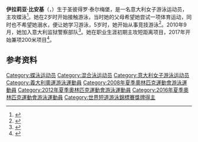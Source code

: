 {{NoteTA|G1=Aquatics}}
{{Infobox swimmer
| name = 伊拉莉亚·比安基
| image = Ilaria Bianchi.jpg
| nationality = {{ITA}}
| strokes = [[蝶泳|蝶泳]]
| club = Nuoto Club Azzurra 91
| coach = Fabrizio Bastelli
| birth_date = {{birth date and age|1990|1|6|df=yes}}
| birth_place = {{ITA}}[[圣彼得罗·泰尔梅堡|圣彼得罗·泰尔梅堡]]
| height = {{convert|1.70|m|ftin|abbr=no}}
| weight = {{convert|74|kg|lb|abbr=on}}
| show-medals = no
| medaltemplates = 
{{MedalSport|女子[[游泳|游泳]]}}
{{MedalCountry|{{ITA}}}}
{{MedalCompetition|[[世界短池游泳锦标赛|世界短池游泳锦标赛]]}}
{{MedalGold|[[2012年世界短道游泳錦標賽|2012 伊斯坦布尔]]|100米蝶泳}}
{{MedalBronze|[[2018年世界短道游泳錦標賽|2018 杭州]]|4×100米混合泳接力}}
{{MedalCompetition|[[欧洲游泳锦标赛|欧洲游泳锦标赛]]}}
{{MedalSilver|[[2012年欧洲游泳锦标赛|2012 德布勒森]]|4×100米混合泳接力}}
{{MedalSilver|[[2016年欧洲游泳锦标赛|2016 伦敦]]|4×100米混合泳接力}}
{{MedalBronze|[[2014年欧洲游泳锦标赛|2014 柏林]]|100米蝶泳}}
{{MedalBronze|2016 伦敦|100米蝶泳}}
{{MedalCompetition|[[欧洲短池游泳锦标赛|欧洲短池游泳锦标赛]]}}
{{MedalGold|2012 沙特尔|100米蝶泳}}
{{MedalSilver|2017 哥本哈根|200米蝶泳}}
{{MedalSilver|2019 格拉斯哥|200米蝶泳}}
{{MedalBronze|2011 什切青|100米蝶泳}}
{{MedalBronze|2013 海宁|男女混合4×50米混合泳接力}}
{{MedalCompetition|[[地中海运动会|地中海运动会]]}}
{{MedalGold|[[2013年地中海运动会|2013 梅尔辛]]|100米蝶泳}}
{{MedalCompetition|[[世界青年游泳锦标赛|世界青年游泳锦标赛]]}}
{{MedalGold|[[2006年世界青年游泳锦标赛|2006 里约热内卢]]|100米蝶泳}}
{{MedalSilver|2006 里约热内卢|50米蝶泳}}
{{MedalCompetition|欧洲青年游泳锦标赛}}
{{MedalSilver|2005 布达佩斯|4×100米混合泳接力}}
{{MedalBronze|2006 帕尔马|100米蝶泳}}
}}
'''伊拉莉亚·比安基'''（{{lang-it|Ilaria Bianchi}}，{{bd|1990年|1月6日||}}）生于圣彼得罗·泰尔梅堡，是一名意大利女子游泳运动员，主攻蝶泳<ref>{{cite web|url=http://www.federnuoto.it/discipline/nuoto/azzurri/ilaria-bianchi.html|title=Ilaria Bianchi|work={{lang|it|Federazione Italiana Nuoto}}|accessdate=2020-08-26|archiveurl=https://web.archive.org/web/20130612234947/http://www.federnuoto.it/discipline/nuoto/azzurri/ilaria-bianchi.html|archivedate=2013-06-12|dead-url=no}}</ref>。她在2岁时开始接触游泳，当时她的父母希望她尝试一项体育运动，同时也不希望她溺水，便让她学习游泳，5岁时，她开始从事竞技游泳<ref>{{cite web|url=http://www.fina.org/athletes/ilaria-bianchi|title=Ilaria Bianchi|work=[[国际游泳联合会|FINA]]|accessdate=2020-08-26|archiveurl=https://web.archive.org/web/20201205040028/https://www.fina.org/athletes/ilaria-bianchi|archivedate=2020-12-05|dead-url=no}}</ref>。2010年9月，她加入意大利监狱警察部队<ref>{{cite web|url=https://poliziapenitenziaria.gov.it/polizia-penitenziaria-site/it/atleta.page?contentId=ATL20996|title=Ilaria Bianchi|work={{lang|it|Corpo di Polizia Penitenziaria}}|accessdate=2020-08-26|archiveurl=https://archive.is/OZAQq|archivedate=2020-08-26}}</ref>。她在职业生涯初期主攻短距离项目，2017年开始兼项200米项目<ref>{{cite web|url=https://www.nuoto.com/2019/12/28/bracciate-azzurre-ilaria-bianchi-cerco-la-quarta-olimpiade-sarebbe-un-sogno-che-si-avvera/|script-title=it:Bracciate Azzurre – Ilaria Bianchi: "Cerco la quarta Olimpiade, sarebbe un sogno che si avvera"|website=Nuoto.com|date=2019-12-28|accessdate=2020-08-26|archiveurl=https://web.archive.org/web/20200924134352/https://www.nuoto.com/2019/12/28/bracciate-azzurre-ilaria-bianchi-cerco-la-quarta-olimpiade-sarebbe-un-sogno-che-si-avvera/|archivedate=2020-09-24|dead-url=no}}</ref>。

==参考资料==
{{reflist}}

{{DEFAULTSORT:Bianchi, Ilaria}}
[[Category:蝶泳运动员|Category:蝶泳运动员]]
[[Category:混合泳运动员|Category:混合泳运动员]]
[[Category:意大利女子游泳运动员|Category:意大利女子游泳运动员]]
[[Category:義大利奧運游泳運動員|Category:義大利奧運游泳運動員]]
[[Category:2008年夏季奧林匹克運動會游泳運動員|Category:2008年夏季奧林匹克運動會游泳運動員]]
[[Category:2012年夏季奧林匹克運動會游泳運動員|Category:2012年夏季奧林匹克運動會游泳運動員]]
[[Category:2016年夏季奧林匹克運動會游泳運動員|Category:2016年夏季奧林匹克運動會游泳運動員]]
[[Category:世界短道游泳錦標賽獎牌得主|Category:世界短道游泳錦標賽獎牌得主]]